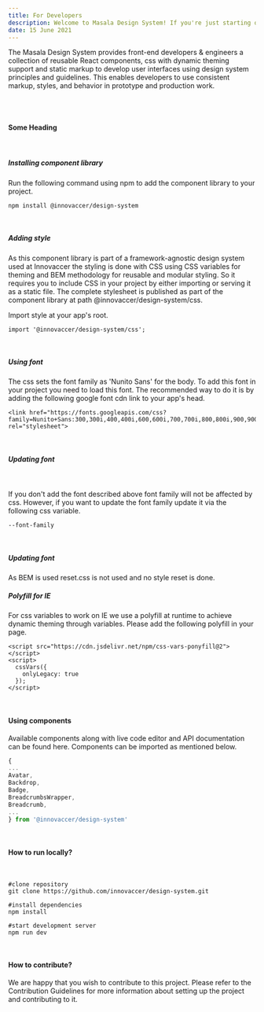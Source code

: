 ```yaml
---
title: For Developers
description: Welcome to Masala Design System! If you're just starting out developing with Masala Design System, here's a checklist of everything you need to get up and running.
date: 15 June 2021
---
```


The Masala Design System provides front-end developers & engineers a collection of reusable React components, css with dynamic theming support and static markup to develop user interfaces using design system principles and guidelines. This enables developers to use consistent markup, styles, and behavior in prototype and production work.

<Message
  appearance='info'
  description="If your app runs on Innovaccer UI engine, you don't need to follow any of the following steps. You can directly jump to 'Using components' section bellow."
/>

<br />
<br />

#### Some Heading

<br />

##### Installing component library

Run the following command using npm to add the component library to your project.

```shell
npm install @innovaccer/design-system
```

<br />

##### Adding style

As this component library is part of a framework-agnostic design system used at Innovaccer the styling is done with CSS using CSS variables for theming and BEM methodology for reusable and modular styling. So it requires you to include CSS in your project by either importing or serving it as a static file. The complete stylesheet is published as part of the component library at path @innovaccer/design-system/css.

Import style at your app's root.

```shell
import '@innovaccer/design-system/css';
```

<br />

##### Using font

The css sets the font family as 'Nunito Sans' for the body. To add this font in your project you need to load this font. The recommended way to do it is by adding the following google font cdn link to your app's head.

```shell
<link href="https://fonts.googleapis.com/css?family=Nunito+Sans:300,300i,400,400i,600,600i,700,700i,800,800i,900,900i&display=swap" rel="stylesheet">
```

<br />

##### Updating font

<br />

If you don't add the font described above font family will not be affected by css. However, if you want to update the font family update it via the following css variable.

```shell
--font-family
```

<br />

##### Updating font

As BEM is used reset.css is not used and no style reset is done.

##### Polyfill for IE

For css variables to work on IE we use a polyfill at runtime to achieve dynamic theming through variables. Please add the following polyfill in your page.

```shell
<script src="https://cdn.jsdelivr.net/npm/css-vars-ponyfill@2"></script>
<script>
  cssVars({
    onlyLegacy: true
  });
</script>
```

<br />

#### Using components

Available components along with live code editor and API documentation can be found here. Components can be imported as mentioned below.

```javascript
{
...
Avatar,
Backdrop,
Badge,
BreadcrumbsWrapper,
Breadcrumb,
...
} from '@innovaccer/design-system'
```

<br />

#### How to run locally?

<br />

```shell
#clone repository
git clone https://github.com/innovaccer/design-system.git

#install dependencies
npm install

#start development server
npm run dev
```

<br />

#### How to contribute?

We are happy that you wish to contribute to this project. Please refer to the Contribution Guidelines for more information about setting up the project and contributing to it.
